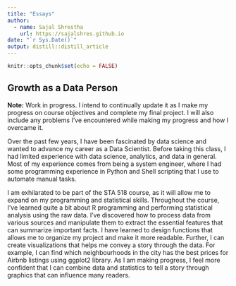 ```yaml
---
title: "Essays"
author:
  - name: Sajal Shrestha 
    url: https://sajalshres.github.io
date: "`r Sys.Date()`"
output: distill::distill_article
---
```


```r
knitr::opts_chunk$set(echo = FALSE)
```

## Growth as a Data Person

**Note:** Work in progress. I intend to continually update it as I make my progress on course objectives and complete my final project. I will also include any problems I've encountered while making my progress and how I overcame it. 

Over the past few years, I have been fascinated by data science and wanted to advance my career as a Data Scientist. Before taking this class, I had limited experience with data science, analytics, and data in general. Most of my experience comes from being a system engineer, where I had some programming experience in Python and Shell scripting that I use to automate manual tasks. 

I am exhilarated to be part of the STA 518 course, as it will allow me to expand on my programming and statistical skills. Throughout the course, I've learned quite a bit about R programming and performing statistical analysis using the raw data. I've discovered how to process data from various sources and manipulate them to extract the essential features that can summarize important facts. I have learned to design functions that allows me to organize my project and make it more readable. Further, I can create visualizations that helps me convey a story through the data. For example, I can find which neighbourhoods in the city has the best prices for Airbnb listings using ggplot2 library. As I am making progress, I feel more confident that I can combine data and statistics to tell a story through graphics that can influence many readers.